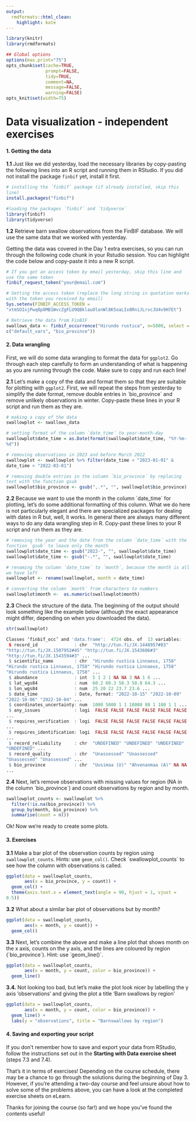 ```yaml
---
output:
  rmdformats::html_clean:
    highlight: kate
---
```


<style>
  code {
    white-space : pre-wrap !important;
    word-break: break-word;
  }
</style>

```r
library(knitr)
library(rmdformats)

## Global options
options(max.print="75")
opts_chunk$set(cache=TRUE,
               prompt=FALSE,
               tidy=TRUE,
               comment=NA,
               message=FALSE,
               warning=FALSE)
opts_knit$set(width=75)
```

# Data visualization - independent exercises

#### **1. Getting the data**

**1.1** Just like we did yesterday, load the necessary libraries by copy-pasting the following lines into an R script and running them in RStudio. If you did not install the package `finbif` yet, install it first. 

``` r
# installing the ´finbif´ package (if already installed, skip this line)
install.packages("finbif")

#loading the packages ´finbif´ and ´tidyverse´
library(finbif)
library(tidyverse)
```

**1.2** Retrieve barn swallow observations from the FinBIF database. We will use the same data that we worked with yesterday.

Getting the data was covered in the Day 1 extra exercises, so you can run through the following code chunk in your Rstudio session. You can highlight the code below and copy-paste it into a new R script.

``` r
# If you got an access token by email yesterday, skip this line and use the same token 
finbif_request_token("your@email.com")

# Setting the access token (replace the long string in quotation marks with the token you received by email)
Sys.setenv(FINBIF_ACCESS_TOKEN = "xtmSOIxjPwq0pOMB1WvcZgFLU9QBklauOlonWl8K5oaLIx8RniJLrvcJU4v9H7Et")

# Retrieve the data from FinBIF
swallows_data <- finbif_occurrence("Hirundo rustica", n=5000, select = c("default_vars", "bio_province"))

```

#### **2. Data wrangling**

First, we will do some data wrangling to format the data for `ggplot2`. Go through each step carefully to form an understanding of what is happening as you are running through the code. Make sure to copy and run each line!

**2.1** Let's make a copy of the data and format them so that they are suitable for plotting with `ggplot2`. First, we will repeat the steps from yesterday to simplify the date format, remove double entries in ´bio_province´ and remove unlikely observations in winter. Copy-paste these lines in your R script and run them as they are.

``` r
# making a copy of the data
swallowplot <- swallows_data

# setting format of the column ´date_time´ to year-month-day
swallowplot$date_time = as.Date(format(swallowplot$date_time, "%Y-%m-%d"))

# removing observations in 2023 and before March 2022
swallowplot <- swallowplot %>% filter(date_time < "2023-01-01" & date_time > "2022-03-01")

# removing double entries in the column ´bio_province´ by replacing text with the function gsub
swallowplot$bio_province <- gsub(",.*", "", swallowplot$bio_province)
```

**2.2** Because we want to use the month in the column ´date_time´ for plotting, let's do some additional formatting of this column. What we do here is not particularly elegant and there are specialized packages for dealing with dates in R but, well, it works. In general there are always many different ways to do any data wrangling step in R. Copy-past these lines to your R script and run them as they are.

``` r
# removing the year and the date from the column ´date_time´ with the function ´gsub´ to leave only the month 
swallowplot$date_time <- gsub("2022-", "", swallowplot$date_time)
swallowplot$date_time <- gsub("-.*", "", swallowplot$date_time)

# renaming the column ´date_time´ to ´month´, because the month is all we have left
swallowplot <- rename(swallowplot, month = date_time)

# converting the column ´month´ from characters to numbers
swallowplot$month <-  as.numeric(swallowplot$month)
```

**2.3** Check the structure of the data. The beginning of the output should look something like the example below (although the exact appearance might differ, depending on when you downloaded the data).

``` r
str(swallowplot)
```

``` r
Classes ‘finbif_occ’ and 'data.frame':	4724 obs. of  13 variables:
 $ record_id              : chr  "http://tun.fi/JX.1448957#83" "http://tun.fi/JX.1507952#45" "http://tun.fi/JX.1543606#3" "http://tun.fi/JX.1543594#3" ...
 $ scientific_name        : chr  "Hirundo rustica Linnaeus, 1758" "Hirundo rustica Linnaeus, 1758" "Hirundo rustica Linnaeus, 1758" "Hirundo rustica Linnaeus, 1758" ...
 $ abundance              : int  5 1 2 1 NA NA 3 NA 1 6 ...
 $ lat_wgs84              : num  60.2 60.3 58.3 58.8 64.3 ...
 $ lon_wgs84              : num  25 20 22 23.7 23.6 ...
 $ date_time              : Date, format: "2022-10-15" "2022-10-09" "2022-10-06" "2022-10-04" ...
 $ coordinates_uncertainty: num  1000 5000 1 1 10000 80 1 100 1 1 ...
 $ any_issues             : logi  FALSE FALSE FALSE FALSE FALSE FALSE ...
 $ requires_verification  : logi  FALSE FALSE FALSE FALSE FALSE FALSE ...
 $ requires_identification: logi  FALSE FALSE FALSE FALSE FALSE FALSE ...
 $ record_reliability     : chr  "UNDEFINED" "UNDEFINED" "UNDEFINED" "UNDEFINED" ...
 $ record_quality         : chr  "Unassessed" "Unassessed" "Unassessed" "Unassessed" ...
 $ bio_province           : chr  "Uusimaa (U)" "Ahvenanmaa (A)" NA NA ...
```

**2.4** Next, let's remove observations with missing values for region (NA in the column ´bio_province´) and count observations by region and by month.

``` r
swallowplot_counts <- swallowplot %>% 
  filter(!is.na(bio_province)) %>% 
  group_by(month, bio_province) %>% 
  summarise(count = n())
```

Ok! Now we're ready to create some plots.

#### **3. Exercises**

**3.1** Make a bar plot of the observation counts by region using `swallowplot_counts`. Hints: use `geom_col()`. Check ´swallowplot_counts´ to see how the column with observations is called.

``` r
ggplot(data = swallowplot_counts,
       aes(x = bio_province, y = count)) +
  geom_col() +
  theme(axis.text.x = element_text(angle = 90, hjust = 1, vjust = 0.5))
```

**3.2** What about a similar bar plot of observations but by month?

``` r
ggplot(data = swallowplot_counts,
       aes(x = month, y = count)) +
  geom_col()
```

**3.3** Next, let's combine the above and make a line plot that shows month on the x axis, counts on the y axis, and the lines are coloured by region (´bio_province´). Hint: use ´geom_line()´.

``` r
ggplot(data = swallowplot_counts,
       aes(x = month, y = count, color = bio_province)) +
  geom_line()

```

**3.4.** Not looking too bad, but let's make the plot look nicer by labelling the y axis 'observations' and giving the plot a title 'Barn swallows by region'

``` r
ggplot(data = swallowplot_counts,
       aes(x = month, y = count, color = bio_province)) +
  geom_line() +
  labs(y = "observations", title = "Barnswallows by region")
```

#### **4. Saving and exporting your script**

If you don't remember how to save and export your data from RStudio, follow the instructions set out in the **Starting with Data exercise sheet** (steps 7.3 and 7.4).

That's it in terms of exercises! Depending on the course schedule, there may be a chance to go through the solutions during the beginning of Day 3. However, if you're attending a two-day course and feel unsure about how to solve some of the problems above, you can have a look at the completed exercise sheets on eLearn.

Thanks for joining the course (so far!) and we hope you've found the contents useful!